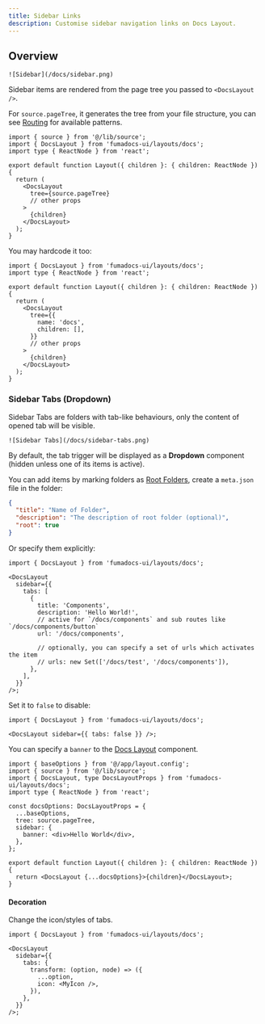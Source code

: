 ```yaml
---
title: Sidebar Links
description: Customise sidebar navigation links on Docs Layout.
---
```


## Overview

<div className='flex justify-center items-center *:max-w-[200px] bg-gradient-to-br from-fd-primary/10 rounded-xl border'>

    ![Sidebar](/docs/sidebar.png)

</div>

Sidebar items are rendered from the page tree you passed to `<DocsLayout />`.

For `source.pageTree`, it generates the tree from your file structure, you can see [Routing](/docs/ui/page-conventions) for available patterns.

```tsx title="layout.tsx"
import { source } from '@/lib/source';
import { DocsLayout } from 'fumadocs-ui/layouts/docs';
import type { ReactNode } from 'react';

export default function Layout({ children }: { children: ReactNode }) {
  return (
    <DocsLayout
      tree={source.pageTree}
      // other props
    >
      {children}
    </DocsLayout>
  );
}
```

You may hardcode it too:

```tsx title="layout.tsx"
import { DocsLayout } from 'fumadocs-ui/layouts/docs';
import type { ReactNode } from 'react';

export default function Layout({ children }: { children: ReactNode }) {
  return (
    <DocsLayout
      tree={{
        name: 'docs',
        children: [],
      }}
      // other props
    >
      {children}
    </DocsLayout>
  );
}
```

### Sidebar Tabs (Dropdown)

Sidebar Tabs are folders with tab-like behaviours, only the content of opened tab will be visible.

<div className='flex justify-center items-center *:max-w-[360px] bg-gradient-to-br from-fd-primary/10 rounded-xl border'>

    ![Sidebar Tabs](/docs/sidebar-tabs.png)

</div>

By default, the tab trigger will be displayed as a **Dropdown** component (hidden unless one of its items is active).

You can add items by marking folders as [Root Folders](/docs/ui/page-conventions#root-folder), create a `meta.json` file in the folder:

```json title="content/docs/my-folder/meta.json"
{
  "title": "Name of Folder",
  "description": "The description of root folder (optional)",
  "root": true
}
```

Or specify them explicitly:

```tsx title="/app/docs/layout.tsx"
import { DocsLayout } from 'fumadocs-ui/layouts/docs';

<DocsLayout
  sidebar={{
    tabs: [
      {
        title: 'Components',
        description: 'Hello World!',
        // active for `/docs/components` and sub routes like `/docs/components/button`
        url: '/docs/components',

        // optionally, you can specify a set of urls which activates the item
        // urls: new Set(['/docs/test', '/docs/components']),
      },
    ],
  }}
/>;
```

Set it to `false` to disable:

```tsx
import { DocsLayout } from 'fumadocs-ui/layouts/docs';

<DocsLayout sidebar={{ tabs: false }} />;
```

<Callout title="Want further customisations?">

You can specify a `banner` to the [Docs Layout](/docs/ui/layouts/docs) component.

```tsx
import { baseOptions } from '@/app/layout.config';
import { source } from '@/lib/source';
import { DocsLayout, type DocsLayoutProps } from 'fumadocs-ui/layouts/docs';
import type { ReactNode } from 'react';

const docsOptions: DocsLayoutProps = {
  ...baseOptions,
  tree: source.pageTree,
  sidebar: {
    banner: <div>Hello World</div>,
  },
};

export default function Layout({ children }: { children: ReactNode }) {
  return <DocsLayout {...docsOptions}>{children}</DocsLayout>;
}
```

</Callout>

#### Decoration

Change the icon/styles of tabs.

```tsx
import { DocsLayout } from 'fumadocs-ui/layouts/docs';

<DocsLayout
  sidebar={{
    tabs: {
      transform: (option, node) => ({
        ...option,
        icon: <MyIcon />,
      }),
    },
  }}
/>;
```
